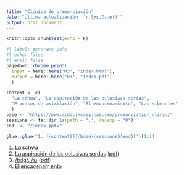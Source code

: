 ```yaml
---
title: "Clínica de pronunciación"
date: "Última actualización: `r Sys.Date()`"
output: html_document
---
```


```r
knitr::opts_chunk$set(echo = F)
```


```r
#| label: generate-pdfs
#| echo: false
#| eval: false
pagedown::chrome_print(
  input = here::here("03", "index.html"), 
  output = here::here("03", "index.pdf")
  )
```





```r
content <- c(
  "La schwa", "La aspiración de las oclusivas sordas", 
  "Procesos de asimilación", "El encadenamiento", "Las vibrantes"
  )
base <- "https://www.midd.jvcasillas.com/pronunciation_clinic/"
sessions <- fs::dir_ls(path = ".", regexp = "0")
end  <- "/index.pptx"

glue::glue("1. [{content}]({base}{sessions}{end})")[1:2]
```


1. [La schwa](https://www.midd.jvcasillas.com/pronunciation_clinic/01/index.pptx)
1. [La aspiración de las oclusivas sordas](https://www.midd.jvcasillas.com/pronunciation_clinic/02/index.html) ([pdf](https://www.midd.jvcasillas.com/pronunciation_clinic/02/index.pdf))
1. [/bdg/, /s/](https://www.midd.jvcasillas.com/pronunciation_clinic/03/index.html) ([pdf](https://www.midd.jvcasillas.com/pronunciation_clinic/03/index.pdf))
1. [El encadenamiento](https://www.midd.jvcasillas.com/pronunciation_clinic/04/index.pptx)


